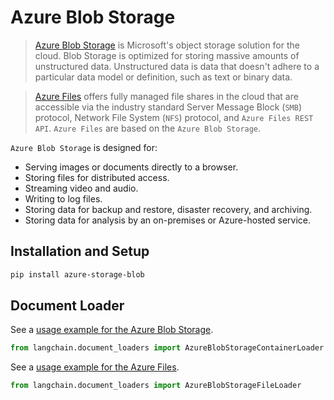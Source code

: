 # Azure Blob Storage

>[Azure Blob Storage](https://learn.microsoft.com/en-us/azure/storage/blobs/storage-blobs-introduction) is Microsoft's object storage solution for the cloud. Blob Storage is optimized for storing massive amounts of unstructured data. Unstructured data is data that doesn't adhere to a particular data model or definition, such as text or binary data.

>[Azure Files](https://learn.microsoft.com/en-us/azure/storage/files/storage-files-introduction) offers fully managed
> file shares in the cloud that are accessible via the industry standard Server Message Block (`SMB`) protocol, 
> Network File System (`NFS`) protocol, and `Azure Files REST API`. `Azure Files` are based on the `Azure Blob Storage`.

`Azure Blob Storage` is designed for:
- Serving images or documents directly to a browser.
- Storing files for distributed access.
- Streaming video and audio.
- Writing to log files.
- Storing data for backup and restore, disaster recovery, and archiving.
- Storing data for analysis by an on-premises or Azure-hosted service.

## Installation and Setup

```bash
pip install azure-storage-blob
```


## Document Loader

See a [usage example for the Azure Blob Storage](/docs/modules/data_connection/document_loaders/integrations/azure_blob_storage_container.html).

```python
from langchain.document_loaders import AzureBlobStorageContainerLoader
```

See a [usage example for the Azure Files](/docs/modules/data_connection/document_loaders/integrations/azure_blob_storage_file.html).

```python
from langchain.document_loaders import AzureBlobStorageFileLoader
```

